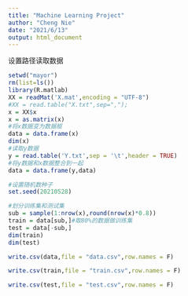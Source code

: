 ---
title: "Machine Learning Project"
author: "Cheng Nie"
date: "2021/6/13"
output: html_document
---
设置路径读取数据
```{r}
setwd("mayor")
rm(list=ls())
library(R.matlab)
XX = readMat('X.mat',encoding = "UTF-8")
#XX = read.table("X.txt",sep=",");
x = XX$x
x = as.matrix(x)
#将x数据变为数据框
data = data.frame(x)
dim(x)
#读取y数据
y = read.table('Y.txt',sep = '\t',header = TRUE)
#将y数据和x数据整合到一起
data = data.frame(y,data)
```
```{r}
#设置随机数种子
set.seed(20210528)
```


```{r}
#划分训练集和测试集
sub = sample(1:nrow(x),round(nrow(x)*0.8))
train = data[sub,]#取80%的数据做训练集
test = data[-sub,]
dim(train)
dim(test)
```
```{r}
write.csv(data,file = "data.csv",row.names = F)
```

```{r}
write.csv(train,file = "train.csv",row.names = F)
```

```{r}
write.csv(test,file = "test.csv",row.names = F)
```






